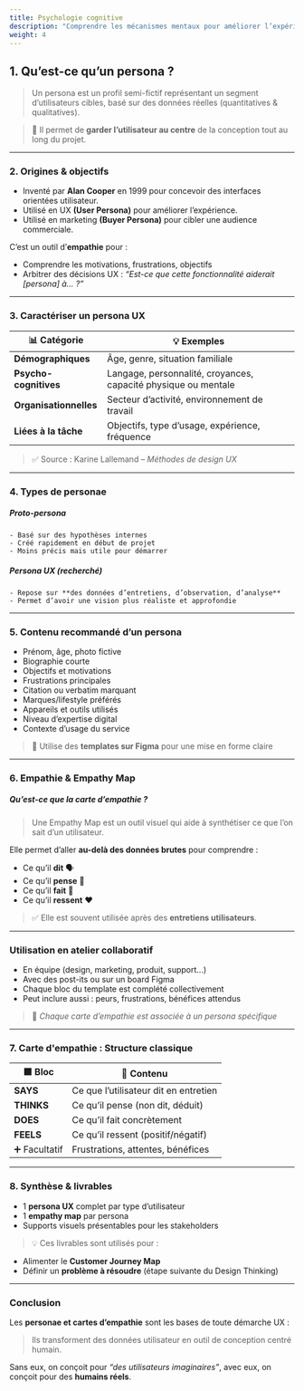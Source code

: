 ```yaml
---
title: Psychologie cognitive
description: "Comprendre les mécanismes mentaux pour améliorer l’expérience utilisateur"
weight: 4
---
```


## 1. Qu’est-ce qu’un persona ?

> Un persona est un profil semi-fictif représentant un segment d’utilisateurs cibles, basé sur des données réelles (quantitatives & qualitatives).
> 

> 🎯 Il permet de **garder l’utilisateur au centre** de la conception tout au long du projet.

---

### 2. Origines & objectifs

- Inventé par **Alan Cooper** en 1999 pour concevoir des interfaces orientées utilisateur.
- Utilisé en UX **(User Persona)** pour améliorer l’expérience.
- Utilisé en marketing **(Buyer Persona)** pour cibler une audience commerciale.

C’est un outil d’**empathie** pour :

- Comprendre les motivations, frustrations, objectifs
- Arbitrer des décisions UX : *“Est-ce que cette fonctionnalité aiderait [persona] à… ?”*

---

### 3. Caractériser un persona UX

| 📊 Catégorie | 💡 Exemples |
| --- | --- |
| **Démographiques** | Âge, genre, situation familiale |
| **Psycho-cognitives** | Langage, personnalité, croyances, capacité physique ou mentale |
| **Organisationnelles** | Secteur d’activité, environnement de travail |
| **Liées à la tâche** | Objectifs, type d’usage, expérience, fréquence |

> ✅ Source : Karine Lallemand – *Méthodes de design UX*

---

### 4. Types de personae

##### Proto-persona
    - Basé sur des hypothèses internes
    - Créé rapidement en début de projet
    - Moins précis mais utile pour démarrer
    
##### Persona UX (recherché)
    - Repose sur **des données d’entretiens, d’observation, d’analyse**
    - Permet d’avoir une vision plus réaliste et approfondie
    

---

### 5. Contenu recommandé d’un persona

- Prénom, âge, photo fictive
- Biographie courte
- Objectifs et motivations
- Frustrations principales
- Citation ou verbatim marquant
- Marques/lifestyle préférés
- Appareils et outils utilisés
- Niveau d’expertise digital
- Contexte d’usage du service

> 🎨 Utilise des **templates sur Figma** pour une mise en forme claire

---

### 6. Empathie & Empathy Map

##### Qu’est-ce que la carte d’empathie ?

> Une Empathy Map est un outil visuel qui aide à synthétiser ce que l’on sait d’un utilisateur.
> 

Elle permet d’aller **au-delà des données brutes** pour comprendre :

- Ce qu’il **dit** 🗣
- Ce qu’il **pense** 💭
- Ce qu’il **fait** 👣
- Ce qu’il **ressent** ❤️

> ✅ Elle est souvent utilisée après des **entretiens utilisateurs**.

---

### Utilisation en atelier collaboratif

- En équipe (design, marketing, produit, support…)
- Avec des post-its ou sur un board Figma
- Chaque bloc du template est complété collectivement
- Peut inclure aussi : peurs, frustrations, bénéfices attendus

> 📌 *Chaque carte d’empathie est associée à un persona spécifique*

---

### 7. Carte d'empathie : Structure classique

| 🟪 Bloc | 🎯 Contenu |
| --- | --- |
| **SAYS** | Ce que l’utilisateur dit en entretien |
| **THINKS** | Ce qu’il pense (non dit, déduit) |
| **DOES** | Ce qu’il fait concrètement |
| **FEELS** | Ce qu’il ressent (positif/négatif) |
| ➕ Facultatif | Frustrations, attentes, bénéfices |


---


### 8. Synthèse & livrables

- 1 **persona UX** complet par type d’utilisateur
- 1 **empathy map** par persona
- Supports visuels présentables pour les stakeholders

> 💡 Ces livrables sont utilisés pour :

- Alimenter le **Customer Journey Map**
- Définir un **problème à résoudre** (étape suivante du Design Thinking)

---

### Conclusion

Les **personae et cartes d’empathie** sont les bases de toute démarche UX :

> Ils transforment des données utilisateur en outil de conception centré humain.

Sans eux, on conçoit pour *“des utilisateurs imaginaires”*, avec eux, on conçoit pour des **humains réels**.
